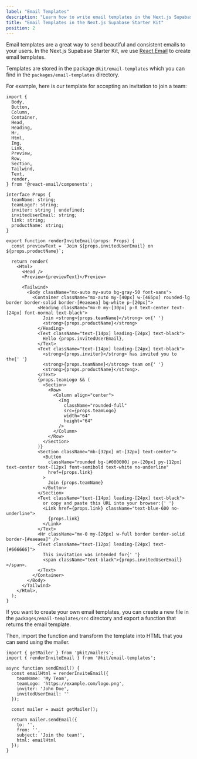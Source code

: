 ```yaml
---
label: "Email Templates"
description: "Learn how to write email templates in the Next.js Supabase Starter Kit with React.Email"
title: "Email Templates in the Next.js Supabase Starter Kit"
position: 2
---
```


Email templates are a great way to send beautiful and consistent emails to your users. In the Next.js Supabase Starter Kit, we use [React.Email](https://react.email) to create email templates.

Templates are stored in the package `@kit/email-templates` which you can find in the `packages/email-templates` directory.

For example, here is our template for accepting an invitation to join a team:

```tsx
import {
  Body,
  Button,
  Column,
  Container,
  Head,
  Heading,
  Hr,
  Html,
  Img,
  Link,
  Preview,
  Row,
  Section,
  Tailwind,
  Text,
  render,
} from '@react-email/components';

interface Props {
  teamName: string;
  teamLogo?: string;
  inviter: string | undefined;
  invitedUserEmail: string;
  link: string;
  productName: string;
}

export function renderInviteEmail(props: Props) {
  const previewText = `Join ${props.invitedUserEmail} on ${props.productName}`;

  return render(
    <Html>
      <Head />
      <Preview>{previewText}</Preview>

      <Tailwind>
        <Body className="mx-auto my-auto bg-gray-50 font-sans">
          <Container className="mx-auto my-[40px] w-[465px] rounded-lg border border-solid border-[#eaeaea] bg-white p-[20px]">
            <Heading className="mx-0 my-[30px] p-0 text-center text-[24px] font-normal text-black">
              Join <strong>{props.teamName}</strong> on{' '}
              <strong>{props.productName}</strong>
            </Heading>
            <Text className="text-[14px] leading-[24px] text-black">
              Hello {props.invitedUserEmail},
            </Text>
            <Text className="text-[14px] leading-[24px] text-black">
              <strong>{props.inviter}</strong> has invited you to the{' '}
              <strong>{props.teamName}</strong> team on{' '}
              <strong>{props.productName}</strong>.
            </Text>
            {props.teamLogo && (
              <Section>
                <Row>
                  <Column align="center">
                    <Img
                      className="rounded-full"
                      src={props.teamLogo}
                      width="64"
                      height="64"
                    />
                  </Column>
                </Row>
              </Section>
            )}
            <Section className="mb-[32px] mt-[32px] text-center">
              <Button
                className="rounded bg-[#000000] px-[20px] py-[12px] text-center text-[12px] font-semibold text-white no-underline"
                href={props.link}
              >
                Join {props.teamName}
              </Button>
            </Section>
            <Text className="text-[14px] leading-[24px] text-black">
              or copy and paste this URL into your browser:{' '}
              <Link href={props.link} className="text-blue-600 no-underline">
                {props.link}
              </Link>
            </Text>
            <Hr className="mx-0 my-[26px] w-full border border-solid border-[#eaeaea]" />
            <Text className="text-[12px] leading-[24px] text-[#666666]">
              This invitation was intended for{' '}
              <span className="text-black">{props.invitedUserEmail}</span>.
            </Text>
          </Container>
        </Body>
      </Tailwind>
    </Html>,
  );
}
```

If you want to create your own email templates, you can create a new file in the `packages/email-templates/src` directory and export a function that returns the email template.

Then, import the function and transform the template into HTML that you can send using the mailer.

```tsx
import { getMailer } from '@kit/mailers';
import { renderInviteEmail } from '@kit/email-templates';

async function sendEmail() {
  const emailHtml = renderInviteEmail({
    teamName: 'My Team',
    teamLogo: 'https://example.com/logo.png',
    inviter: 'John Doe',
    invitedUserEmail: ''
  });

  const mailer = await getMailer();

  return mailer.sendEmail({
    to: '',
    from: '',
    subject: 'Join the team!',
    html: emailHtml
  });
}
```